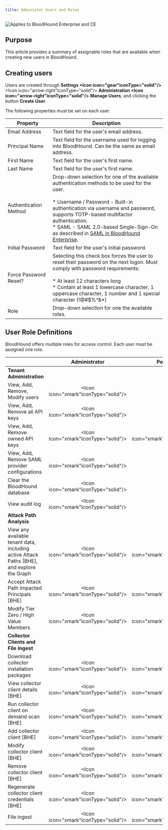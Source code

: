 ---
title: Administer Users and Roles
---

<img noZoom src="/assets/enterprise-AND-community-edition-pill-tag.svg" alt="Applies to BloodHound Enterprise and CE"/>

## Purpose

This article provides a summary of assignable roles that are available when creating new users in BloodHound.

## Creating users

Users are created through **Settings <Icon icon="gear"iconType="solid"/>** <Icon icon="arrow-right"iconType="solid"/> **Administration <Icon icon="arrow-right"iconType="solid"/>** **Manage Users**, and clicking the button **Create User**.

The following properties must be set on each user:

| **Property** | **Description** |
| --- | --- |
| Email Address | Text field for the user's email address. |
| Principal Name | Text field for the username used for logging into BloodHound. Can be the same as email address. |
| First Name | Text field for the user's first name. |
| Last Name | Text field for the user's first name. |
| Authentication Method | Drop-down selection for one of the available authentication methods to be used for the user.<br/><br/>* Username / Password - Built-in authentication via username and password, supports TOTP-based multifactor authentication.<br/>* SAML - SAML 2.0-based Single-Sign-On as described in [SAML in BloodHound Enterprise](https://github.com/SpecterOps/bloodhound-docs/blob/main//manage-bloodhound/auth/saml).<br/>|
| Initial Password | Text field for the user's initial password. |
| Force Password Reset? | Selecting this check box forces the user to reset their password on the next logon. Must comply with password requirements:<br/><br/>* At least 12 characters long<br/>* Contain at least 1 lowercase character, 1 uppercase character, 1 number and 1 special character (!@#$%^&*) |
| Role | Drop-down selection for one the available roles.|

## User Role Definitions

BloodHound offers multiple roles for access control. Each user must be assigned one role.


|     | **Administrator** | **Power User** | **User** | **Read-only** | **Upload-only** |
| --- | :---: | :---: | :---: | :---: | :---: |
| **Tenant Administration** |     |     |     |     |     |
| View, Add, Remove, Modify users | <Icon icon="xmark"iconType="solid"/> | -   | -   | -   | -   |
| View, Add, Remove all API keys | <Icon icon="xmark"iconType="solid"/> | -   | -   | -   | -   |
| View, Add, Remove owned API keys | <Icon icon="xmark"iconType="solid"/> |<Icon icon="xmark"iconType="solid"/>| <Icon icon="xmark"iconType="solid"/> | -   | -   |
| View, Add, Remove SAML provider configurations |<Icon icon="xmark"iconType="solid"/> | -   | -   | -   | -   |
| Clear the BloodHound database | <Icon icon="xmark"iconType="solid"/> | -   | -   | -   | -   |
| View audit log | <Icon icon="xmark"iconType="solid"/> | -   | -   | -   | -   |
| **Attack Path Analysis** |     |     |     |     |     |
| View any available tenant data, including active Attack Paths \[BHE\], and explore the Graph | <Icon icon="xmark"iconType="solid"/>   | <Icon icon="xmark"iconType="solid"/>   | <Icon icon="xmark"iconType="solid"/>   | <Icon icon="xmark"iconType="solid"/>   | -   |
| Accept Attack Path Impacted Principals \[BHE\] | <Icon icon="xmark"iconType="solid"/>   | <Icon icon="xmark"iconType="solid"/>   | -   | -   | -   |
| Modify Tier Zero / High Value Members | <Icon icon="xmark"iconType="solid"/>   | <Icon icon="xmark"iconType="solid"/>   | -   | -   | -   |
| **Collector Clients and File Ingest** |     |     |     |     |     |
| Download collector installation packages | <Icon icon="xmark"iconType="solid"/>   | <Icon icon="xmark"iconType="solid"/>   | <Icon icon="xmark"iconType="solid"/>   | <Icon icon="xmark"iconType="solid"/>   |  <Icon icon="xmark"iconType="solid"/>  |
| View collector client details \[BHE\] | <Icon icon="xmark"iconType="solid"/>   | <Icon icon="xmark"iconType="solid"/>   | <Icon icon="xmark"iconType="solid"/>   | -   | -   |
| Run collector client on demand scan \[BHE\] | <Icon icon="xmark"iconType="solid"/>   | <Icon icon="xmark"iconType="solid"/>   | -   | -   | -   |
| Add collector client \[BHE\] | <Icon icon="xmark"iconType="solid"/>   | <Icon icon="xmark"iconType="solid"/>   | -   | -   | -   |
| Modify collector client \[BHE\] | <Icon icon="xmark"iconType="solid"/>   | <Icon icon="xmark"iconType="solid"/>   | -   | -   | -   |
| Remove collector client \[BHE\] | <Icon icon="xmark"iconType="solid"/>   | <Icon icon="xmark"iconType="solid"/>  | -   | -   | -   |
| Regenerate collector client credentials \[BHE\] | <Icon icon="xmark"iconType="solid"/>  | <Icon icon="xmark"iconType="solid"/>   | -   | -   | -   |
| File ingest | <Icon icon="xmark"iconType="solid"/>   | <Icon icon="xmark"iconType="solid"/>  | -   | -   | <Icon icon="xmark"iconType="solid"/>   |

